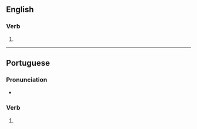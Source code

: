 {{also|Fazes|Fäzes}}

==English==

===Verb===
{{head|en|verb form}}

# {{en-third-person singular of|faze}}

----

==Portuguese==

===Pronunciation===
* {{a|PT}} {{IPA|/ˈfa.zɨʃ/|lang=pt}}

===Verb===
{{head|pt|verb form}}

# {{inflection of|fazer||2|s|pres|indc|lang=pt}}